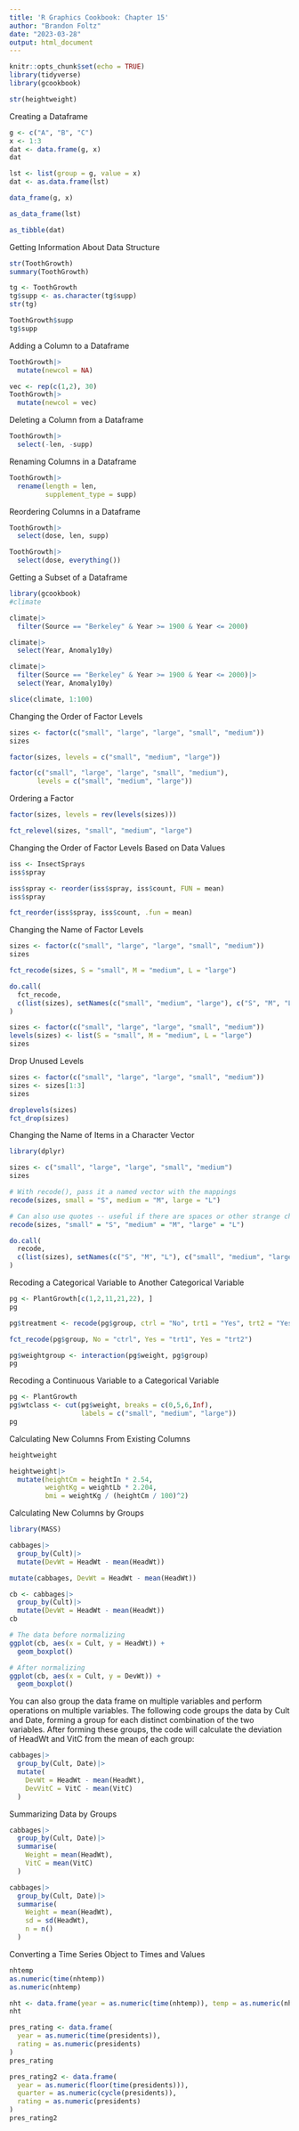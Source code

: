 ```yaml
---
title: 'R Graphics Cookbook: Chapter 15'
author: "Brandon Foltz"
date: "2023-03-28"
output: html_document
---
```


```r
knitr::opts_chunk$set(echo = TRUE)
library(tidyverse)
library(gcookbook)
```
```r
str(heightweight)
```
Creating a Dataframe
```r
g <- c("A", "B", "C")
x <- 1:3
dat <- data.frame(g, x)
dat

lst <- list(group = g, value = x)
dat <- as.data.frame(lst)

data_frame(g, x)

as_data_frame(lst)

as_tibble(dat)
```
Getting Information About Data Structure
```r
str(ToothGrowth)
summary(ToothGrowth)
```
```r
tg <- ToothGrowth
tg$supp <- as.character(tg$supp)
str(tg)
```
```r
ToothGrowth$supp
tg$supp
```
Adding a Column to a Dataframe
```r
ToothGrowth|>
  mutate(newcol = NA)

vec <- rep(c(1,2), 30)
ToothGrowth|>
  mutate(newcol = vec)
```
Deleting a Column from a Dataframe
```r
ToothGrowth|>
  select(-len, -supp)
```
Renaming Columns in a Dataframe
```r
ToothGrowth|>
  rename(length = len,
         supplement_type = supp)
```
Reordering Columns in a Dataframe
```r
ToothGrowth|>
  select(dose, len, supp)

ToothGrowth|>
  select(dose, everything())
```
Getting a Subset of a Dataframe
```r
library(gcookbook)
#climate

climate|>
  filter(Source == "Berkeley" & Year >= 1900 & Year <= 2000)

climate|>
  select(Year, Anomaly10y)

climate|>
  filter(Source == "Berkeley" & Year >= 1900 & Year <= 2000)|>
  select(Year, Anomaly10y)

slice(climate, 1:100)
```
Changing the Order of Factor Levels
```r
sizes <- factor(c("small", "large", "large", "small", "medium"))
sizes

factor(sizes, levels = c("small", "medium", "large"))

factor(c("small", "large", "large", "small", "medium"),
       levels = c("small", "medium", "large"))
```
Ordering a Factor
```r
factor(sizes, levels = rev(levels(sizes)))

fct_relevel(sizes, "small", "medium", "large")
```
Changing the Order of Factor Levels Based on Data Values
```r
iss <- InsectSprays
iss$spray

iss$spray <- reorder(iss$spray, iss$count, FUN = mean)
iss$spray

fct_reorder(iss$spray, iss$count, .fun = mean)
```
Changing the Name of Factor Levels
```r
sizes <- factor(c("small", "large", "large", "small", "medium"))
sizes

fct_recode(sizes, S = "small", M = "medium", L = "large")

do.call(
  fct_recode,
  c(list(sizes), setNames(c("small", "medium", "large"), c("S", "M", "L")))
)
```
```r
sizes <- factor(c("small", "large", "large", "small", "medium"))
levels(sizes) <- list(S = "small", M = "medium", L = "large")
sizes
```
Drop Unused Levels
```r
sizes <- factor(c("small", "large", "large", "small", "medium"))
sizes <- sizes[1:3]
sizes

droplevels(sizes)
fct_drop(sizes)
```

Changing the Name of Items in a Character Vector

```r
library(dplyr)

sizes <- c("small", "large", "large", "small", "medium")
sizes

# With recode(), pass it a named vector with the mappings
recode(sizes, small = "S", medium = "M", large = "L")

# Can also use quotes -- useful if there are spaces or other strange characters
recode(sizes, "small" = "S", "medium" = "M", "large" = "L")

do.call(
  recode,
  c(list(sizes), setNames(c("S", "M", "L"), c("small", "medium", "large")))
)
```
Recoding a Categorical Variable to Another Categorical Variable
```r
pg <- PlantGrowth[c(1,2,11,21,22), ]
pg

pg$treatment <- recode(pg$group, ctrl = "No", trt1 = "Yes", trt2 = "Yes")

fct_recode(pg$group, No = "ctrl", Yes = "trt1", Yes = "trt2")

pg$weightgroup <- interaction(pg$weight, pg$group)
pg
```
Recoding a Continuous Variable to a Categorical Variable

```r
pg <- PlantGrowth
pg$wtclass <- cut(pg$weight, breaks = c(0,5,6,Inf),
                  labels = c("small", "medium", "large"))
pg
```
Calculating New Columns From Existing Columns
```r
heightweight

heightweight|>
  mutate(heightCm = heightIn * 2.54,
         weightKg = weightLb * 2.204,
         bmi = weightKg / (heightCm / 100)^2)
```

Calculating New Columns by Groups

```r
library(MASS)

cabbages|>
  group_by(Cult)|>
  mutate(DevWt = HeadWt - mean(HeadWt))

mutate(cabbages, DevWt = HeadWt - mean(HeadWt))

cb <- cabbages|>
  group_by(Cult)|>
  mutate(DevWt = HeadWt - mean(HeadWt))
cb
```
```r
# The data before normalizing
ggplot(cb, aes(x = Cult, y = HeadWt)) +
  geom_boxplot()

# After normalizing
ggplot(cb, aes(x = Cult, y = DevWt)) +
  geom_boxplot()
```
You can also group the data frame on multiple variables and perform operations on multiple variables. The following code groups the data by Cult and Date, forming a group for each distinct combination of the two variables. After forming these groups, the code will calculate the deviation of HeadWt and VitC from the mean of each group:

```r
cabbages|>
  group_by(Cult, Date)|>
  mutate(
    DevWt = HeadWt - mean(HeadWt),
    DevVitC = VitC - mean(VitC)
  )
```

Summarizing Data by Groups

```r
cabbages|>
  group_by(Cult, Date)|>
  summarise(
    Weight = mean(HeadWt),
    VitC = mean(VitC)
  )
```
```r
cabbages|>
  group_by(Cult, Date)|>
  summarise(
    Weight = mean(HeadWt),
    sd = sd(HeadWt),
    n = n()
  )
```

Converting a Time Series Object to Times and Values

```r
nhtemp
as.numeric(time(nhtemp))
as.numeric(nhtemp)

nht <- data.frame(year = as.numeric(time(nhtemp)), temp = as.numeric(nhtemp))
nht
```
```r
pres_rating <- data.frame(
  year = as.numeric(time(presidents)),
  rating = as.numeric(presidents)
)
pres_rating

pres_rating2 <- data.frame(
  year = as.numeric(floor(time(presidents))),
  quarter = as.numeric(cycle(presidents)),
  rating = as.numeric(presidents)
)
pres_rating2
```

